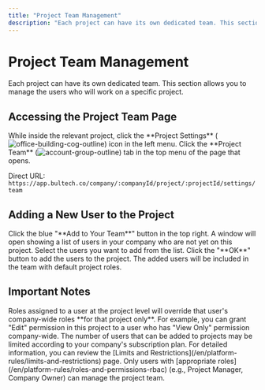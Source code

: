 ```yaml
---
title: "Project Team Management"
description: "Each project can have its own dedicated team. This section allows you to manage the users who will work on a specific project."
---
```


# Project Team Management

Each project can have its own dedicated team. This section allows you to manage the users who will work on a specific project.

## Accessing the Project Team Page

<Steps>
  <Step title="Go to Project Settings">
    While inside the relevant project, click the **Project Settings** (<img src="/icons/office-building-cog-outline.svg" alt="office-building-cog-outline" className="inline align-middle dark:invert" style={{width: '16px', height: '16px', margin: 0}} />) icon in the left menu.
  </Step>
  <Step title="Open the Project Team Tab">
    Click the **Project Team** (<img src="/icons/account-group-outline.svg" alt="account-group-outline" className="inline align-middle dark:invert" style={{width: '16px', height: '16px', margin: 0}} />) tab in the top menu of the page that opens.
  </Step>
</Steps>

Direct URL: `https://app.bultech.co/company/:companyId/project/:projectId/settings/team`

## Adding a New User to the Project

<Steps>
  <Step title="Open the Add Form">
    Click the blue "**Add to Your Team**" button in the top right.
  </Step>
  <Step title="Select Users">
    A window will open showing a list of users in your company who are not yet on this project. Select the users you want to add from the list.
  </Step>
  <Step title="Confirm">
    Click the "**OK**" button to add the users to the project. The added users will be included in the team with default project roles.
  </Step>
</Steps>

## Important Notes

<AccordionGroup>
  <Accordion title="Role Overriding">
    Roles assigned to a user at the project level will override that user's company-wide roles **for that project only**. For example, you can grant "Edit" permission in this project to a user who has "View Only" permission company-wide.
  </Accordion>
  <Accordion title="User Limit">
    The number of users that can be added to projects may be limited according to your company's subscription plan. For detailed information, you can review the [Limits and Restrictions](/en/platform-rules/limits-and-restrictions) page.
  </Accordion>
  <Accordion title="Authorization">
    Only users with [appropriate roles](/en/platform-rules/roles-and-permissions-rbac) (e.g., Project Manager, Company Owner) can manage the project team.
  </Accordion>
</AccordionGroup>

